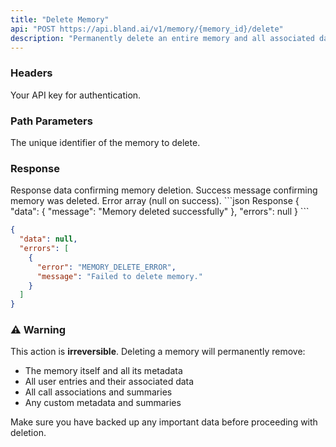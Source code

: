 ```yaml
---
title: "Delete Memory"
api: "POST https://api.bland.ai/v1/memory/{memory_id}/delete"
description: "Permanently delete an entire memory and all associated data including users, calls, and metadata."
---
```


### Headers

<ParamField header="authorization" type="string" required>
  Your API key for authentication.
</ParamField>

### Path Parameters

<ParamField path="memory_id" type="string" required>
  The unique identifier of the memory to delete.
</ParamField>

### Response

<ResponseField name="data" type="object">
  Response data confirming memory deletion.
</ResponseField>

<ResponseField name="data.message" type="string">
  Success message confirming memory was deleted.
</ResponseField>

<ResponseField name="errors" type="null">
  Error array (null on success).
</ResponseField>

<ResponseExample>
```json Response
{
  "data": {
    "message": "Memory deleted successfully"
  },
  "errors": null
}
```

```json Server Error
{
  "data": null,
  "errors": [
    {
      "error": "MEMORY_DELETE_ERROR",
      "message": "Failed to delete memory."
    }
  ]
}
```
</ResponseExample>

### ⚠️ Warning

This action is **irreversible**. Deleting a memory will permanently remove:
- The memory itself and all its metadata
- All user entries and their associated data
- All call associations and summaries
- Any custom metadata and summaries

Make sure you have backed up any important data before proceeding with deletion.
